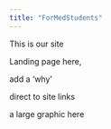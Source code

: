 ```yaml
---
title: "ForMedStudents"
---
```


This is our site

Landing page here,

add a 'why'

direct to site links

a large graphic here
